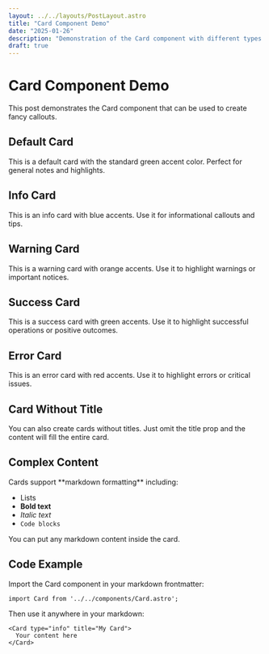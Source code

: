 ```yaml
---
layout: ../../layouts/PostLayout.astro
title: "Card Component Demo"
date: "2025-01-26"
description: "Demonstration of the Card component with different types and styles"
draft: true
---
```



# Card Component Demo

This post demonstrates the Card component that can be used to create fancy callouts.

## Default Card

<Card title="Default Card">
This is a default card with the standard green accent color. Perfect for general notes and highlights.
</Card>

## Info Card

<Card type="info" title="Information">
This is an info card with blue accents. Use it for informational callouts and tips.
</Card>

## Warning Card

<Card type="warning" title="Warning">
This is a warning card with orange accents. Use it to highlight warnings or important notices.
</Card>

## Success Card

<Card type="success" title="Success">
This is a success card with green accents. Use it to highlight successful operations or positive outcomes.
</Card>

## Error Card

<Card type="error" title="Error">
This is an error card with red accents. Use it to highlight errors or critical issues.
</Card>

## Card Without Title

<Card type="info">
You can also create cards without titles. Just omit the title prop and the content will fill the entire card.
</Card>

## Complex Content

<Card type="warning" title="Advanced Usage">
Cards support **markdown formatting** including:

- Lists
- **Bold text**
- *Italic text*
- `Code blocks`

You can put any markdown content inside the card.
</Card>

## Code Example

<Card type="success" title="How to Use">
Import the Card component in your markdown frontmatter:

```astro
import Card from '../../components/Card.astro';
```

Then use it anywhere in your markdown:

```astro
<Card type="info" title="My Card">
  Your content here
</Card>
```
</Card>
